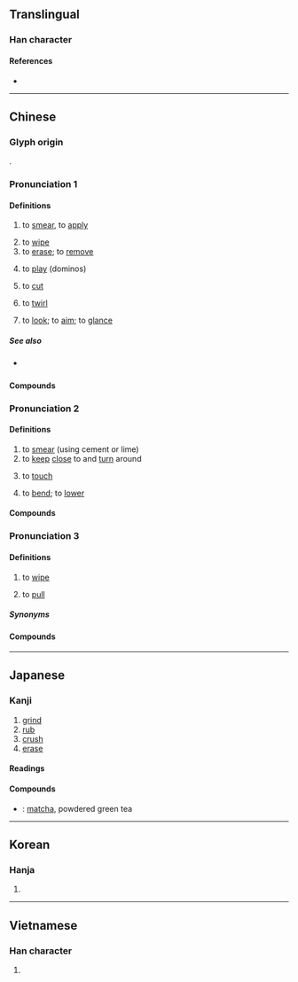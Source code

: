 {{character info}}
==Translingual==

===Han character===
{{Han char|rn=64|rad=手|as=05|sn=8|four=55090|canj=QDJ|ids=⿰扌末}}

====References====
* {{Han ref|kx=0424.040|dkj=11926|dj=0771.160|hdz=31847.080|uh=62B9|ud=25273|bh=A9D9|bd=43481}}

----

==Chinese==
{{zh-forms}}

===Glyph origin===
{{Han etym}}
{{Han compound|手|末|alt1=扌|ls=psc|c1=s|c2=p}}.

===Pronunciation 1===
{{zh-pron
|m=mǒ
|m-s=
|c=mut3,mut6
|c-t=
|g=
|h=pfs=mat
|j=
|mb=
|md=muák
|mn=ml:boa̍t/boah/qz,xm,zz:boa̍h
|mn-t=bhuah4
|w=
|x=
|mc=y
|oc=y
|cat=v
}}

====Definitions====
{{zh-hanzi}}

# to [[smear]], to [[apply]]
#: {{zh-x|抹藥|tr='''bhuah4''' ioh8|to apply medication|MN-T}}
# to [[wipe]]
# to [[erase]]; to [[remove]]
# {{lb|zh|literary}} to [[play]] (dominos)
# {{lb|zh|literary}} to [[cut]]
# {{lb|zh|literary}} to [[twirl]]
# {{lb|zh|literary}} to [[look]]; to [[aim]]; to [[glance]]

=====See also=====
* {{sense|to smear, to apply}} {{zh-l|搽}}

====Compounds====
{{zh-der|一概抹殺|丟抹|嘴抹兒|廝抹|一筆抹殺|偷饞抹嘴|倒抹|塗抹詩書|偷偷抹抹|一筆抹倒|丟丟抹抹|塗脂抹粉|塗抹|勾抹|一抹|一筆抹煞|抹去|抹嘴|抹撻|抹稀泥|抹颩|抹零|搽灰抹土|札抹|抹月批風|抹抹丟丟|抹片|抹油嘴|擦拳抹掌|掂斤抹兩|撤抹|濃妝淡抹|抹粉施脂|抹脖子|揩檯抹凳|揉眵抹淚|抹殺|抹黑|抹不著影|淡抹|抹蹌|打抹|抹滅|抹下臉|改抹|抹土搽灰|抹煞|抹芒頭|批抹|抹頭|抹子|搽脂抹粉|濃抹淡妝|抹香|抹臉|抹牌|抹抹颩颩|抹淚揉眵|抹鎗|抹媚|抹牌道字|搪抹|濃抹|抹貼|東塗西抹|擦脂抹粉|揩抹|抹淚|抹拭|濃妝豔抹|抹鄰|淡妝濃抹|淌眼抹淚|抹嘴吃|抹丟|搽灰抹粉|批風抹月|抹月披風|抹搶|抹平|抹不下來|膩抹兒|脣似抹硃|腳底抹油|頭上抹下|鳴鞭電抹|領抹|脣若抹硃|颩抹|都抹|辱抹|蓋抹}}

===Pronunciation 2===
{{zh-pron
|m=mò
|c=mut3,mut6
|mc=y
|oc=y
|cat=v,n
}}

====Definitions====
{{zh-hanzi}}

# to [[smear]] (using cement or lime)
# to [[keep]] [[close]] to and [[turn]] around
# {{lb|zh|literary}} to [[touch]]
# {{lb|zh|literary}} to [[bend]]; to [[lower]]

====Compounds====
{{zh-der|抹不開|抹面|拐彎抹角|抹腹|抹額|抹胸|轉灣抹角|轉彎抹角}}

===Pronunciation 3===
{{zh-pron
|m=mā,mǒ,1nb=Mainland,2nb=Taiwan
|c=maat3
|cat=v
}}

====Definitions====
{{zh-hanzi}}

# to [[wipe]]
#: {{zh-x|抹{mā} 桌子|to '''wipe''' a table clean}}
#: {{zh-x|抹 屎窟|to '''wipe''' one's bottom|C}}
# to [[pull]]

=====Synonyms=====
{{zh-dial|擦}}

====Compounds====
{{zh-der|抹布|抹搭}}

{{zh-cat|Intermediate}}

----

==Japanese==

===Kanji===
{{ja-kanji|grade=c|rs=手05}}

# [[grind]]
# [[rub]]
# [[crush]]
# [[erase]]

====Readings====
{{ja-readings
|goon=まつ, まち
|kanon=ばつ
|toon=も
|kun=す-る
}}

====Compounds====
* {{ja-r|抹茶|まっちゃ}}: [[matcha]], powdered green tea

----

==Korean==

===Hanja===
{{ko-hanja|hangeul=말|eumhun=|rv=mal|mr=mal|y=mal}}

# {{rfdef|ko|sort=手05}}

----

==Vietnamese==

===Han character===
{{vi-readings|reading=mạt|rs=手05}}

# {{rfdef|vi|sort=手05}}